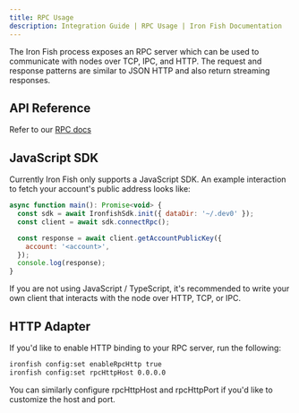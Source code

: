 ```yaml
---
title: RPC Usage
description: Integration Guide | RPC Usage | Iron Fish Documentation
---
```


The Iron Fish process exposes an RPC server which can be used to communicate
with nodes over TCP, IPC, and HTTP. The request and response patterns are
similar to JSON HTTP and also return streaming responses.

## API Reference

Refer to our [RPC docs](/developers/documentation/rpc/chain/broadcast_transaction)

## JavaScript SDK

Currently Iron Fish only supports a JavaScript SDK. An example interaction to
fetch your account's public address looks like:

```js
async function main(): Promise<void> {
  const sdk = await IronfishSdk.init({ dataDir: '~/.dev0' });
  const client = await sdk.connectRpc();

  const response = await client.getAccountPublicKey({
    account: '<account>',
  });
  console.log(response);
}
```

If you are not using JavaScript / TypeScript, it's recommended to write your own
client that interacts with the node over HTTP, TCP, or IPC.

## HTTP Adapter

If you'd like to enable HTTP binding to your RPC server, run the following:

```sh
ironfish config:set enableRpcHttp true
ironfish config:set rpcHttpHost 0.0.0.0
```

You can similarly configure rpcHttpHost and rpcHttpPort if you'd like to
customize the host and port.